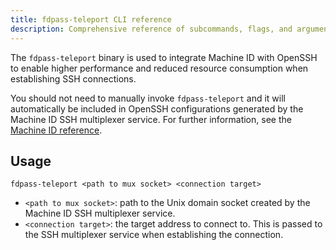 ```yaml
---
title: fdpass-teleport CLI reference
description: Comprehensive reference of subcommands, flags, and arguments for the fdpass-teleport CLI tool.
---
```


The `fdpass-teleport` binary is used to integrate Machine ID with OpenSSH to
enable higher performance and reduced resource consumption when establishing SSH
connections.

You should not need to manually invoke `fdpass-teleport` and it will
automatically be included in OpenSSH configurations generated by the Machine ID
SSH multiplexer service. For further information, see the
[Machine ID reference](../machine-id/configuration.mdx).

## Usage

```code
fdpass-teleport <path to mux socket> <connection target>
```

- `<path to mux socket>`: path to the Unix domain socket created by the Machine
  ID SSH multiplexer service.
- `<connection target>`: the target address to connect to. This is passed to the
  SSH multiplexer service when establishing the connection.
